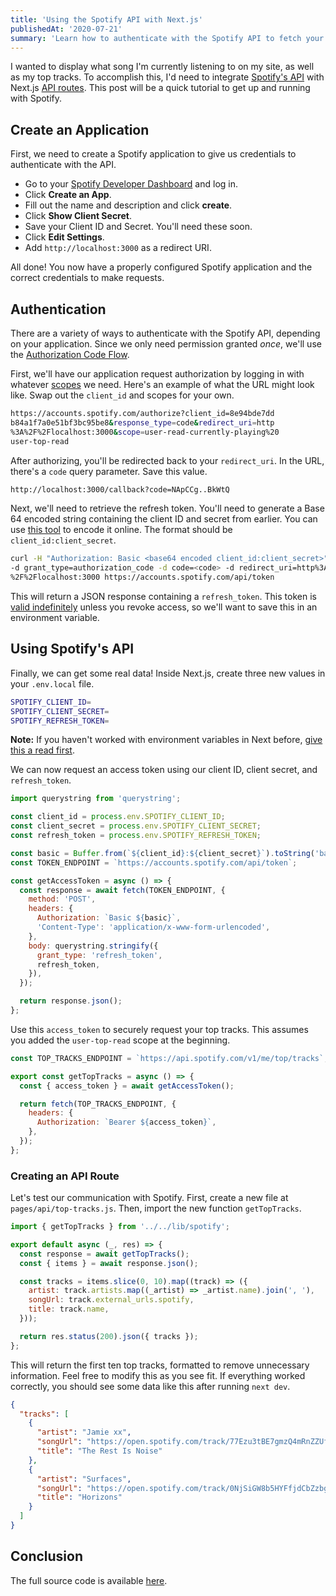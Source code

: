 ```yaml
---
title: 'Using the Spotify API with Next.js'
publishedAt: '2020-07-21'
summary: 'Learn how to authenticate with the Spotify API to fetch your top tracks in a Next.js API route.'
---
```


I wanted to display what song I'm currently listening to on my site, as well as my top tracks.
To accomplish this, I'd need to integrate [Spotify's API](https://developer.spotify.com/documentation/web-api/) with Next.js [API routes](https://nextjs.org/docs/api-routes/introduction).
This post will be a quick tutorial to get up and running with Spotify.

## Create an Application

First, we need to create a Spotify application to give us credentials to authenticate with the API.

- Go to your [Spotify Developer Dashboard](https://developer.spotify.com/dashboard/) and log in.
- Click **Create an App**.
- Fill out the name and description and click **create**.
- Click **Show Client Secret**.
- Save your Client ID and Secret. You'll need these soon.
- Click **Edit Settings**.
- Add `http://localhost:3000` as a redirect URI.

All done! You now have a properly configured Spotify application and the correct credentials to make requests.

## Authentication

There are a variety of ways to authenticate with the Spotify API, depending on your application. Since we only need permission granted _once_, we'll use the [Authorization Code Flow](https://developer.spotify.com/documentation/general/guides/authorization-guide/#authorization-code-flow).

First, we'll have our application request authorization by logging in with whatever [scopes](https://developer.spotify.com/documentation/general/guides/authorization-guide/#list-of-scopes) we need.
Here's an example of what the URL might look like.
Swap out the `client_id` and scopes for your own.

```bash
https://accounts.spotify.com/authorize?client_id=8e94bde7dd
b84a1f7a0e51bf3bc95be8&response_type=code&redirect_uri=http
%3A%2F%2Flocalhost:3000&scope=user-read-currently-playing%20
user-top-read
```

After authorizing, you'll be redirected back to your `redirect_uri`.
In the URL, there's a `code` query parameter. Save this value.

```bash
http://localhost:3000/callback?code=NApCCg..BkWtQ
```

Next, we'll need to retrieve the refresh token. You'll need to generate a Base 64 encoded string containing the client ID and secret from earlier. You can use [this tool](https://www.base64encode.org/) to encode it online. The format should be `client_id:client_secret`.

```bash
curl -H "Authorization: Basic <base64 encoded client_id:client_secret>"
-d grant_type=authorization_code -d code=<code> -d redirect_uri=http%3A
%2F%2Flocalhost:3000 https://accounts.spotify.com/api/token
```

This will return a JSON response containing a `refresh_token`. This token is [valid indefinitely](https://github.com/spotify/web-api/issues/374) unless you revoke access, so we'll want to save this in an environment variable.

## Using Spotify's API

Finally, we can get some real data! Inside Next.js, create three new values in your `.env.local` file.

```bash
SPOTIFY_CLIENT_ID=
SPOTIFY_CLIENT_SECRET=
SPOTIFY_REFRESH_TOKEN=
```

**Note:** If you haven't worked with environment variables in Next before, [give this a read first](https://nextjs.org/docs/basic-features/environment-variables).

We can now request an access token using our client ID, client secret, and `refresh_token`.

```js title="lib/spotify.js"
import querystring from 'querystring';

const client_id = process.env.SPOTIFY_CLIENT_ID;
const client_secret = process.env.SPOTIFY_CLIENT_SECRET;
const refresh_token = process.env.SPOTIFY_REFRESH_TOKEN;

const basic = Buffer.from(`${client_id}:${client_secret}`).toString('base64');
const TOKEN_ENDPOINT = `https://accounts.spotify.com/api/token`;

const getAccessToken = async () => {
  const response = await fetch(TOKEN_ENDPOINT, {
    method: 'POST',
    headers: {
      Authorization: `Basic ${basic}`,
      'Content-Type': 'application/x-www-form-urlencoded',
    },
    body: querystring.stringify({
      grant_type: 'refresh_token',
      refresh_token,
    }),
  });

  return response.json();
};
```

Use this `access_token` to securely request your top tracks.
This assumes you added the `user-top-read` scope at the beginning.

```js title="lib/spotify.js"
const TOP_TRACKS_ENDPOINT = `https://api.spotify.com/v1/me/top/tracks`;

export const getTopTracks = async () => {
  const { access_token } = await getAccessToken();

  return fetch(TOP_TRACKS_ENDPOINT, {
    headers: {
      Authorization: `Bearer ${access_token}`,
    },
  });
};
```

### Creating an API Route

Let's test our communication with Spotify.
First, create a new file at `pages/api/top-tracks.js`.
Then, import the new function `getTopTracks`.

```js title="pages/api/top-tracks.js"
import { getTopTracks } from '../../lib/spotify';

export default async (_, res) => {
  const response = await getTopTracks();
  const { items } = await response.json();

  const tracks = items.slice(0, 10).map((track) => ({
    artist: track.artists.map((_artist) => _artist.name).join(', '),
    songUrl: track.external_urls.spotify,
    title: track.name,
  }));

  return res.status(200).json({ tracks });
};
```

This will return the first ten top tracks, formatted to remove unnecessary information.
Feel free to modify this as you see fit.
If everything worked correctly, you should see some data like this after running `next dev`.

```json
{
  "tracks": [
    {
      "artist": "Jamie xx",
      "songUrl": "https://open.spotify.com/track/77Ezu3tBE7gmzQ4mRnZZUf",
      "title": "The Rest Is Noise"
    },
    {
      "artist": "Surfaces",
      "songUrl": "https://open.spotify.com/track/0NjSiGW8b5HYFfjdCbZzbg",
      "title": "Horizons"
    }
  ]
}
```

## Conclusion

The full source code is available [here](https://github.com/leerob/leerob.io/blob/675ba074e873a85f1ee6a0d195f7d20312e62b4e/lib/spotify.ts).
